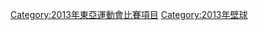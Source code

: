 {{Catmore}}
[[Category:2013年東亞運動會比賽項目‎|Category:2013年東亞運動會比賽項目‎]]
[[Category:2013年壁球|Category:2013年壁球]]